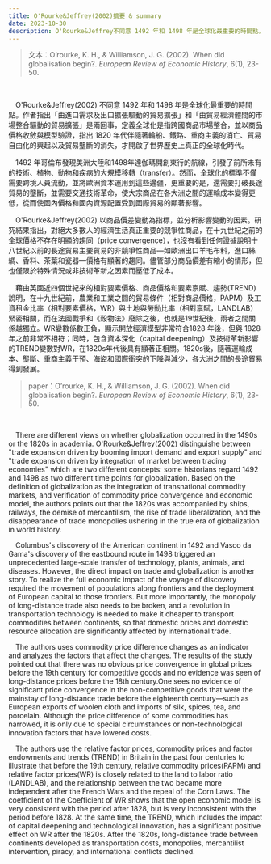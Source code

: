 ```yaml
---
title: O'Rourke&Jeffrey(2002)摘要 & summary
date: 2023-10-30
description: O'Rourke&Jeffrey不同意 1492 年和 1498 年是全球化最重要的時間點。作者定義全球化是指跨國商品市場整合，並以商品價格收斂與模型驗證，指出 1820 年代伴隨著輪船、鐵路、重商主義的消亡、貿易自由化的興起以及貿易壟斷的消失，才開啟了世界歷史上真正的全球化時代。
---
```

> 文本：O’rourke, K. H., & Williamson, J. G. (2002). When did globalisation begin?. *European Review of Economic History*, 6(1), 23-50.
<br/>

&emsp;O'Rourke&Jeffrey(2002) 不同意 1492 年和 1498 年是全球化最重要的時間點。作者指出「由進口需求及出口擴張驅動的貿易擴張」和「由貿易經濟體間的市場整合驅動的貿易擴張」是兩回事，定義全球化是指跨國商品市場整合，並以商品價格收斂與模型驗證，指出 1820 年代伴隨著輪船、鐵路、重商主義的消亡、貿易自由化的興起以及貿易壟斷的消失，才開啟了世界歷史上真正的全球化時代。
<br/>

&emsp;1492 年哥倫布發現美洲大陸和1498年達伽瑪開創東行的航線，引發了前所未有的技術、植物、動物和疾病的大規模移轉（transfer）。然而，全球化的標準不僅需要跨境人員流動，並將歐洲資本運用到這些邊疆，更重要的是，還需要打破長途貿易的壟斷，並需要交通技術革命，使大宗商品在各大洲之間的運輸成本變得更低，從而使國內價格和國內資源配置受到國際貿易的顯著影響。
<br/>

&emsp;O'Rourke&Jeffrey(2002) 以商品價差變動為指標，並分析影響變動的因素。研究結果指出，對絕大多數人的經濟生活真正重要的競爭性商品，在十九世紀之前的全球價格不存在明顯的趨同（price convergence），也沒有看到任何證據說明十八世紀以前的長途貿易主要貿易的非競爭性商品—如歐洲出口羊毛布料，進口絲綢、香料、茶葉和瓷器—價格有顯著的趨同。儘管部分商品價差有縮小的情形，但也僅限於特殊情況或非技術革新之因素而壓低了成本。
<br/>

&emsp;藉由英國近四個世紀來的相對要素價格、商品價格和要素禀賦、趨勢(TREND)說明，在十九世紀前，農業和工業之間的貿易條件（相對商品價格，PAPM）及工資租金比率（相對要素價格，WR）與土地與勞動比率（相對禀賦，LANDLAB）緊密相關，而在法國戰爭和《穀物法》廢除之後，也就是19世紀後，兩者之間關係越獨立。WR變數係數正負，顯示開放經濟模型非常符合1828 年後，但與 1828 年之前非常不相符；同時，包含資本深化（capital deepening）及技術革新影響的TREND變數對WR，在1820s年代後具有顯著正相關。1820s後，隨著運輸成本、壟斷、重商主義干預、海盜和國際衝突的下降與減少，各大洲之間的長途貿易得到發展。

>paper：O’rourke, K. H., & Williamson, J. G. (2002). When did globalisation begin?. *European Review of Economic History*, 6(1), 23-50.

<br/>

&emsp;There are different views on whether globalization occurred in the 1490s or the 1820s in academia. O'Rourke&Jeffrey(2002) distinguishe between "trade expansion driven by booming import demand and export supply" and "trade expansion driven by integration of market between trading economies" which are two different concepts: some historians regard 1492 and 1498 as two different time points for globalization. Based on the definition of globalization as the integration of transnational commodity markets, and verification of commodity price convergence and economic model, the authors points out that the 1820s was accompanied by ships, railways, the demise of mercantilism, the rise of trade liberalization, and the disappearance of trade monopolies ushering in the true era of globalization in world history.
<br/>

&emsp;Columbus's discovery of the American continent in 1492 and Vasco da Gama's discovery of the eastbound route in 1498 triggered an unprecedented large-scale transfer of technology, plants, animals, and diseases. However, the direct impact on trade and globalization is another story. To realize the full economic impact of the voyage of discovery required the movement of populations along frontiers and the deployment of European capital to those frontiers. But more importantly, the monopoly of long-distance trade also needs to be broken, and a revolution in transportation technology is needed to make it cheaper to transport commodities between continents, so that domestic prices and domestic resource allocation are significantly affected by international trade.
<br/>

&emsp;The authors uses commodity price difference changes as an indicator and analyzes the factors that affect the changes. The results of the study pointed out that there was no obvious price convergence in global prices before the 19th century for competitive goods and no evidence was seen of long-distance prices before the 18th century.One sees no evidence of significant price convergence in the non-competitive goods that were the mainstay of long-distance trade before the eighteenth century—such as European exports of woolen cloth and imports of silk, spices, tea, and porcelain. Although the price difference of some commodities has narrowed, it is only due to special circumstances or non-technological innovation factors that have lowered costs.
<br/>

&emsp;The authors use the relative factor prices, commodity prices and factor endowments and trends (TREND) in Britain in the past four centuries to illustrate that before the 19th century, relative commodity prices(PAPM) and relative factor prices(WR) is closely related to the land to labor ratio  (LANDLAB), and the relationship between the two became more independent after the French Wars and the repeal of the Corn Laws. The coefficient of the Coefficient of WR shows that the open economic model is very consistent with the period after 1828, but is very inconsistent with the period before 1828. At the same time, the TREND, which includes the impact of capital deepening and technological innovation, has a significant positive effect on WR after the 1820s. After the 1820s, long-distance trade between continents developed as transportation costs, monopolies, mercantilist intervention, piracy, and international conflicts declined.